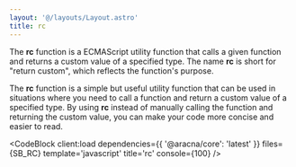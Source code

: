 ```yaml
---
layout: '@/layouts/Layout.astro'
title: rc
---
```



The **rc** function is a ECMAScript utility function that calls a given function and returns a custom value of a specified type. The name **rc** is short for "return custom", which reflects the function's purpose.

The **rc** function is a simple but useful utility function that can be used in situations where you need to call a function and return a custom value of a specified type. By using **rc** instead of manually calling the function and returning the custom value, you can make your code more concise and easier to read.

<CodeBlock
  client:load
  dependencies={{ '@aracna/core': 'latest' }}
  files={SB_RC}
  template='javascript'
  title='rc'
  console={100}
/>
